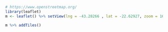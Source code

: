 ```r
# https://www.openstreetmap.org/
library(leaflet)
m <- leaflet() %>% setView(lng = -43.28266 , lat = -22.62927, zoom = 16)

m %>% addTiles()
```